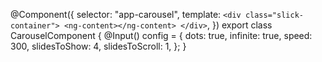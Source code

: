@Component({
  selector: "app-carousel",
  template: `
    <div class="slick-container">
      <ng-content></ng-content>
    </div>
  `,
})
export class CarouselComponent {
   @Input() config = {
    dots: true,
    infinite: true,
    speed: 300,
    slidesToShow: 4,
    slidesToScroll: 1,
  };
}
